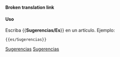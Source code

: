 <noinclude>
'''Broken translation link'''{{en/-}}</noinclude>
{{es/Metaplantilla de avisos| tipo   = contenido
| texto  = <strong>Características sugeridas</strong><br/>Si tiene sugerencias para nuevas características, publíquelas en el [http://www.tt-forums.net/viewforum.php?f=32 foro] (en inglés), donde los desarrolladores y otros jugadores pueden expresar sus opiniones sobre su idea. Añada esta sugerencia en [[Main/es/Características solicitadas|características solicitadas]] solamente si antes ha iniciado un hilo al respecto en el foro, y definitivamente no cree una página independiente a menos que sea en su página personal.
}}<includeonly>{{{1|[[Category:es/Miscelánea de sugerencias]]}}}</includeonly><noinclude>

====Uso====
Escriba <nowiki>{{</nowiki>'''Sugerencias/Es'''<nowiki>}}</nowiki> en un artículo. Ejemplo:
<pre>{{es/Sugerencias}}</pre>

[[Category:es/Plantillas|Sugerencias]][[Category:es/Cajas de mensajes|Sugerencias]]</noinclude>